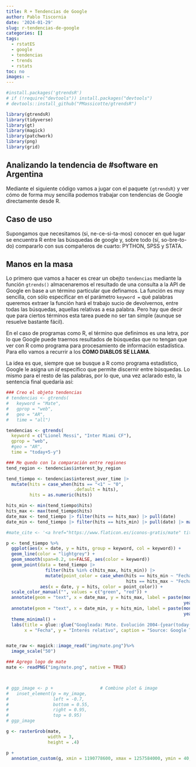 ```yaml
---
title: R + Tendencias de Google
author: Pablo Tiscornia
date: '2024-01-29'
slug: r-tendencias-de-google
categories: []
tags:
  - rstatES
  - google
  - tendencias
  - trends
  - rstats
toc: no
images: ~
---
```



```r
#install.packages('gtrendsR')
# if (!require("devtools")) install.packages("devtools")
# devtools::install_github("PMassicotte/gtrendsR")

library(gtrendsR)
library(tidyverse)
library(gt)
library(magick)
library(patchwork)
library(png)
library(grid)
```


## Analizando la tendencia de #software en Argentina

Mediante el siguiente código vamos a jugar con el paquete `{gtrendsR}` y ver cómo de forma muy sencilla podemos trabajar con tendencias de Google directamente desde R.


## Caso de uso

Supongamos que necesitamos (si, ne-ce-si-ta-mos) conocer en qué lugar se encuentra R entre las búsquedas de google y, sobre todo (sí, so-bre-to-do) compararlo con sus compañeros de cuarto: PYTHON, SPSS y STATA.

## Manos en la masa

Lo primero que vamos a hacer es crear un obejto `tendencias` mediante la función `gtrends()` almacenaremos el resultado de una consulta a la API de Google en base a un término particular que definamos. La función es muy sencilla, con sólo especificar en el parámetro `keyword = ` qué palabras queremos extraer la función hará el trabajo sucio de devolvernos, entre todas las búsquedas, aquellas relativas a esa palabra. Pero hay que decir que para ciertos términos esta tarea puede no ser tan simple (aunque se resuelve bastante fácil). 

En el caso de programas como R, el término que definimos es una letra, por lo que Google puede traernos resultados de búsquedas que no tengan que ver con R como programa para procesamiento de información estadística. Para ello vamos a recurrir a los **COMO DIABLOS SE LLAMA**.

La idea es que, siempre que se busque a R como programa estadístico, Google le asigna un _id_ específico que permite discernir entre búsquedas. Lo mismo para el resto de las palabras, por lo que, una vez aclarado esto, la sentencia final quedaría así:

```r
### Creo el objeto tendencias
# tendencias <- gtrends(
#   keyword = "Mate",
#   gprop = "web",
#   geo = "AR",
#   time = "all") 

tendencias <- gtrends(
  keyword = c("Lionel Messi", "Inter Miami CF"),
  gprop = "web",
  #geo = "AR",
  time = "today+5-y")
```

```r
### Me quedo con la comparación entre regiones
tend_region <- tendencias$interest_by_region

tend_tiempo <- tendencias$interest_over_time |> 
  mutate(hits = case_when(hits == "<1" ~ "0",
                          .default = hits),
         hits = as.numeric(hits))

hits_min <- min(tend_tiempo$hits)
hits_max <- max(tend_tiempo$hits)
date_max <- tend_tiempo |> filter(hits == hits_max) |> pull(date)
date_min <- tend_tiempo |> filter(hits == hits_min) |> pull(date) |> max()

#mate_cite <- '<a href="https://www.flaticon.es/iconos-gratis/mate" title="mate iconos">Mate iconos creados por Freepik - Flaticon</a>'

p <- tend_tiempo %>% 
  ggplot(aes(x = date, y = hits, group = keyword, col = keyword)) +
  geom_line(color = "lightgrey") +
  geom_smooth(span=0.2, se=FALSE, aes(color = keyword))
  geom_point(data = tend_tiempo |> 
               filter(hits %in% c(hits_max, hits_min)) |> 
               mutate(point_color = case_when(hits == hits_min ~ "Fecha menos googleada",
                                              hits == hits_max ~ "Fecha más googleada")),
             aes(x = date, y = hits, color = point_color)) +
  scale_color_manual("", values = c("green", "red")) +
  annotate(geom = "text", x = date_max, y = hits_max, label = paste(month(date_max, label = TRUE),
                                                                    year(date_max), sep = "-"), hjust = 1.1) +
  annotate(geom = "text", x = date_min, y = hits_min, label = paste(month(date_min, label = TRUE),
                                                                    year(date_min), sep = "-"), hjust = -0.1) +
  theme_minimal() + 
  labs(title = glue::glue("Googleada: Mate. Evolución 2004-{year(today())}"), 
       x = "Fecha", y = "Interés relativo", caption = "Source: Google Trends")


mate_raw <- magick::image_read("img/mate.png")%>%
  image_scale("50") 

### Agrego logo de mate
mate <- readPNG("img/mate.png", native = TRUE)



# ggp_image <- p +                  # Combine plot & image
#   inset_element(p = my_image,
#                 left = -0.7,
#                 bottom = 0.55,
#                 right = 0.95,
#                 top = 0.95)
# ggp_image     
```
```r
g <- rasterGrob(mate, 
                width = 3, 
                height = .4)

p +
  annotation_custom(g, xmin = 1190778600, xmax = 1257584000, ymin = 40, ymax = 110)
```
